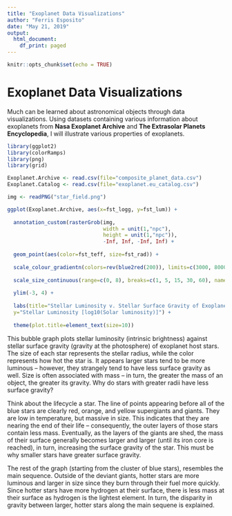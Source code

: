 ```yaml
---
title: "Exoplanet Data Visualizations"
author: "Ferris Esposito"
date: "May 21, 2019"
output:
  html_document:
    df_print: paged
---
```


```r
knitr::opts_chunk$set(echo = TRUE)
```

# Exoplanet Data Visualizations
Much can be learned about astronomical objects through data visualizations. Using datasets containing various information about exoplanets from **Nasa Exoplanet Archive** and **The Extrasolar Planets Encyclopedia**, I will illustrate various properties of exoplanets. 

```r
library(ggplot2)
library(colorRamps)
library(png)
library(grid)
```

```r
Exoplanet.Archive <- read.csv(file="composite_planet_data.csv")
Exoplanet.Catalog <- read.csv(file="exoplanet.eu_catalog.csv")
```

```r
img <- readPNG("star_field.png")
```

```r
ggplot(Exoplanet.Archive, aes(x=fst_logg, y=fst_lum)) + 
  
  annotation_custom(rasterGrob(img, 
                               width = unit(1,"npc"), 
                               height = unit(1,"npc")), 
                               -Inf, Inf, -Inf, Inf) +
  
  geom_point(aes(color=fst_teff, size=fst_rad)) +
  
  scale_colour_gradientn(colors=rev(blue2red(200)), limits=c(3000, 8000), name="Effective Temperature (K)") +
  
  scale_size_continuous(range=c(0, 8), breaks=c(1, 5, 15, 30, 60), name="Stellar Radius [Solar radii]") +
 
  ylim(-3, 4) +
  
  labs(title="Stellar Luminosity v. Stellar Surface Gravity of Exoplanet Host Stars", x="Stellar Surface Gravity [log10(cm/s**2)]", 
  y="Stellar Luminosity [log10(Solar luminosity)]") +
  
  theme(plot.title=element_text(size=10))
```

This bubble graph plots stellar luminosity (intrinsic brightness) against stellar surface gravity (gravity at the photosphere) of exoplanet host stars. The size of each star represents the stellar radius, while the color represents how hot the star is. It appears larger stars tend to be more luminous -- however, they strangely tend to have less surface gravity as well. Size is often associated with mass -- in turn, the greater the mass of an object, the greater its gravity. Why do stars with greater radii have less surface gravity?

Think about the lifecycle a star. The line of points appearing before all of the blue stars are clearly red, orange, and yellow supergiants and giants. They are low in temperature, but massive in size. This indicates that they are nearing the end of their life -- consequently, the outer layers of those stars contain less mass. Eventually, as the layers of the giants are shed, the mass of their surface generally becomes larger and larger (until its iron core is reached), in turn, increasing the surface gravity of the star. This must be why smaller stars have greater surface gravity. 

The rest of the graph (starting from the cluster of blue stars), resembles the main sequence. Outside of the deviant giants, hotter stars are more luminous and larger in size since they burn through their fuel more quickly. Since hotter stars have more hydrogen at their surface, there is less mass at their surface as hydrogen is the lightest element. In turn, the disparity in gravity between larger, hotter stars along the main sequene is explained.  